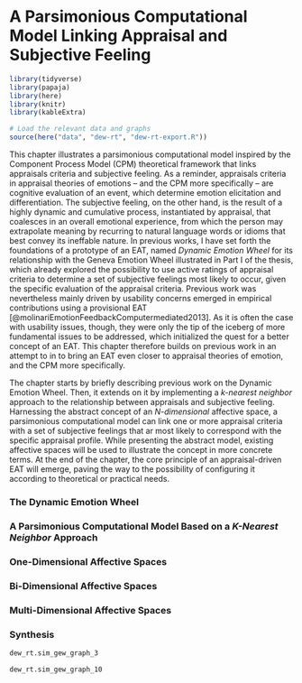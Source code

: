 # A Parsimonious Computational Model Linking Appraisal and Subjective Feeling

```r
library(tidyverse)
library(papaja)
library(here)
library(knitr)
library(kableExtra)

# Load the relevant data and graphs
source(here("data", "dew-rt", "dew-rt-export.R"))

```

This chapter illustrates a parsimonious computational model inspired by the Component Process Model (CPM) theoretical framework that links appraisals criteria and subjective feeling. As a reminder, appraisals criteria in appraisal theories of emotions -- and the CPM more specifically -- are cognitive evaluation of an event, which determine emotion elicitation and differentiation. The subjective feeling, on the other hand, is the result of a highly dynamic and cumulative process, instantiated by appraisal, that coalesces in an overall emotional experience, from which the person may extrapolate meaning by recurring to natural language words or idioms that best convey its ineffable nature. In previous works, I have set forth the foundations of a prototype of an EAT, named *Dynamic Emotion Wheel* for its relationship with the Geneva Emotion Wheel illustrated in Part I of the thesis, which already explored the possibility to use active ratings of appraisal criteria to determine a set of subjective feelings most likely to occur, given the specific evaluation of the appraisal criteria. Previous work was nevertheless mainly driven by usability concerns emerged in empirical contributions using a provisional EAT [@molinariEmotionFeedbackComputermediated2013]. As it is often the case with usability issues, though, they were only the tip of the iceberg of more fundamental issues to be addressed, which initialized the quest for a better concept of an EAT. This chapter therefore builds on previous work in an attempt to in to bring an EAT even closer to appraisal theories of emotion, and the CPM more specifically.

The chapter starts by briefly describing previous work on the Dynamic Emotion Wheel. Then, it extends on it by implementing a *k-nearest neighbor* approach to the relationship between appraisals and subjective feeling. Harnessing the abstract concept of an *N-dimensional* affective space, a parsimonious computational model can link one or more appraisal criteria with a set of subjective feelings that ar most likely to correspond with the specific appraisal profile. While presenting the abstract model, existing affective spaces will be used to illustrate the concept in more concrete terms. At the end of the chapter, the core principle of an appraisal-driven EAT will emerge, paving the way to the possibility of configuring it according to theoretical or practical needs.

### The Dynamic Emotion Wheel


### A Parsimonious Computational Model Based on a *K-Nearest Neighbor* Approach

### One-Dimensional Affective Spaces

### Bi-Dimensional Affective Spaces

### Multi-Dimensional Affective Spaces

### Synthesis

```r
dew_rt.sim_gew_graph_3
```

```r
dew_rt.sim_gew_graph_10
```


